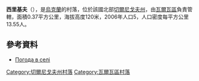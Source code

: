{{coord|50|25|30|N|32|38|12|E|scale:100000|display=title}}

'''西里基夫'''（{{lang-uk|Сіриків}}），是[[烏克蘭|烏克蘭]]的村落，位於該國北部[[切爾尼戈夫州|切爾尼戈夫州]]，由[[瓦爾瓦區|瓦爾瓦區]]負責管轄，面積0.37平方公里，海拔高度120米，2006年人口5，人口密度每平方公里13.55人。

==參考資料==
*[http://weather.in.ua/ua/chernigovskaja/23935 Погода в селі ] {{Wayback|url=http://weather.in.ua/ua/chernigovskaja/23935 |date=20111220113143 }}

[[Category:切爾尼戈夫州村落|Category:切爾尼戈夫州村落]]
[[Category:瓦爾瓦區村落|Category:瓦爾瓦區村落]]


{{Chernihiv-geo-stub}}